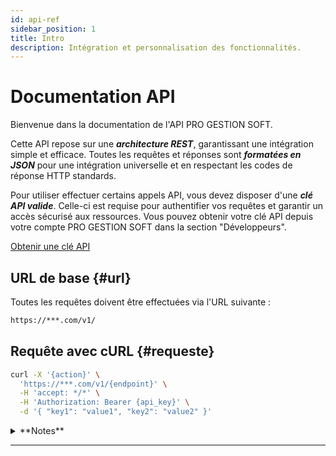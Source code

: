 ```yaml
---
id: api-ref
sidebar_position: 1
title: Intro
description: Intégration et personnalisation des fonctionnalités.
---
```

 

# <i class="fas fa-plug"></i> Documentation API

Bienvenue dans la documentation de l'API PRO GESTION SOFT.

Cette API repose sur une ***architecture REST***, garantissant une intégration simple et efficace. Toutes les requêtes et réponses sont ***formatées en JSON***  pour une intégration universelle et en respectant les codes de réponse HTTP standards.

Pour utiliser effectuer certains appels API, vous devez disposer d'une ***clé API valide***. Celle-ci est requise pour authentifier vos requêtes et garantir un accès sécurisé aux ressources. Vous pouvez obtenir votre clé API depuis votre compte PRO GESTION SOFT dans la section "Développeurs".

<a
href="#"
className={styles.ApiKeyBtn}> Obtenir une clé API </a>


## URL de base \{#url}

Toutes les requêtes doivent être effectuées via l'URL suivante :

```bash
https://***.com/v1/
```

## Requête avec cURL \{#requeste}

```bash
curl -X '{action}' \
  'https://***.com/v1/{endpoint}' \
  -H 'accept: */*' \
  -H 'Authorization: Bearer {api_key}' \
  -d '{ "key1": "value1", "key2": "value2" }'
```

<details>
  <summary>**Notes**</summary>
  - **-X** : permet de spécifier la méthode HTTP.
  - **[action]** : remplacez par l'action HTTP de la requêye (GET, POST, PUT, DELETE).
  - **[endpoint]** : remplacez par l'endpoint spécifique que vous souhaitez interroger.
  - **-H 'accept: \*/*\'** : définit le type de réponse attendu.
  - **-H 'Authorization: Bearer [api_key]'** : ajoute la clé API pour l'authentification.
  - **[api_key]** : remplacez par votre clé API personnelle.
  - **-d** : utilisé pour envoyer des données (généralement, lors de requêtes POST ou PUT).
</details>

---

<Feedback />





